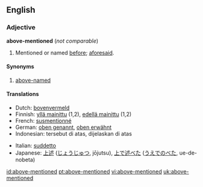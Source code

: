 ==English==
===Adjective===
'''above-mentioned''' (''not comparable'')
#Mentioned or named [[before]]; [[aforesaid]].
====Synonyms====
#[[above-named]]

==== Translations ====
{{top}}
*Dutch: [[bovenvermeld]]
*Finnish: [[yllä mainittu]] (1,2), [[edellä mainittu]] (1,2)
*French: [[susmentionné]]
*German: [[oben genannt]], [[oben erwähnt]]
*Indonesian: tersebut di atas, dijelaskan di atas
{{mid}}
*Italian: [[suddetto]]
*Japanese: [[上述]] ([[じょうじゅつ]], jōjutsu), [[上で述べた]] ([[うえでのべた]], ue-de-nobeta)
{{bottom}}

[[id:above-mentioned]]
[[pt:above-mentioned]]
[[vi:above-mentioned]]
[[uk:above-mentioned]]